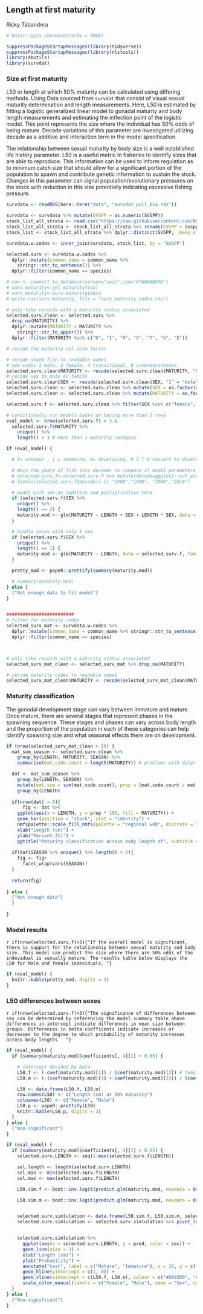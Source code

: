 ## Length at first maturity
Ricky Tabandera

```r
# knitr::opts_chunk$set(echo = TRUE)

suppressPackageStartupMessages(library(tidyverse))
suppressPackageStartupMessages(library(nlstools))
library(dbutils)
library(survdat)
```

### Size at first maturity 

L50 or length at which 50%  maturity can be calculated using differing methods. Using Data sourced from `survdat` that consist of visual sexual maturity determination and length measurements. Here, L50 is estimated by fitting a logistic generalized linear model to gonadal maturity and body length measurements and estimating the inflection point of the logistic model. This point represents the size where the individual has 50% odds of being mature. Decade variations of this parameter are investigated utilizing decade as a additive and interaction term in the model specification.

The relationship between sexual maturity by body size is a well established life history parameter. L50 is a useful metric in fisheries to identify sizes that are able to reproduce. This information can be used to inform regulation as to minimum catch size that should allow for a significant portion of the population to spawn and contribute genetic information to sustain the stock. Changes in this parameter can signal population/evolutionary pressures on the stock with reduction in this size potentially indicating excessive fishing pressure.

```r

survdata <- readRDS(here::here("data", "survdat_pull_bio.rds"))

survdata <- survdata %>% mutate(SVSPP = as.numeric(SVSPP))
stock_list_all_strata <- read.csv("https://raw.githubusercontent.com/NOAA-EDAB/ECSA/master/data/stock_list.csv")
stock_list_all_strata <- stock_list_all_strata %>% rename(SVSPP = svspp)
stock_list <- stock_list_all_strata %>% dplyr::distinct(SVSPP, .keep_all = T)

survdata.w.codes <- inner_join(survdata, stock_list, by = "SVSPP")

selected.surv <- survdata.w.codes %>%
  dplyr::mutate(common_name = common_name %>%
    stringr::str_to_sentence()) %>%
  dplyr::filter(common_name == species)

# con <- connect_to_database(server="sole",uid="RTABANDERA")
# surv.maturity<-get_maturity(con)
# surv_maturity<-surv.maturity$data
# write.csv(surv.maturity, file = "surv_maturity_codes.csv")

# only take records with a maturity status associated
selected.surv.clean <- selected.surv %>%
  drop_na(MATURITY) %>%
  dplyr::mutate(MATURITY = MATURITY %>%
    stringr::str_to_upper()) %>%
  dplyr::filter(MATURITY %in% c("D", "I", "R", "S", "T", "U", "E"))

# recode the maturity col into factor

# recode sexed fish to readable names
# sex codes 1 male, 2 female, 4 transitional, 0 unsexed/unknown
selected.surv.clean$MATURITY <- recode(selected.surv.clean$MATURITY, "D" = "Mature", "I" = "Immature", "R" = "Mature", "S" = "Mature", "T" = "Mature", "U" = "Mature", "E" = "Mature")
# recode sex to male or female
selected.surv.clean$SEX <- recode(selected.surv.clean$SEX, "1" = "male", "2" = "female", "0" = "unknown", "4" = "transitional")
selected.surv.clean <- selected.surv.clean %>% mutate(SEX = as.factor(selected.surv.clean$SEX))
selected.surv.clean <- selected.surv.clean %>% mutate(MATURITY = as.factor(MATURITY))

selected.surv.f <- selected.surv.clean %>% filter(SEX %in% c("female", "male") & MATURITY != "X")
```

```r
# conditionally run models based on having more than 3 rows
eval_model <- nrow(selected.surv.f) > 3 &
  selected.surv.f$MATURITY %>%
    unique() %>%
    length() > 1 # more than 1 maturity category

if (eval_model) {

  # X= unknown , I = immature, D= developing, R S T U convert to developed

  # #bin the years of fish into decades to compare if model parameters are chaging
  # selected.surv.f<-selected.surv.f %>% mutate(decade=ggplot2::cut_width(YEAR, width = 10, boundary = 1980))
  # levels(selected.surv.f$decade)<-c( "1980","1990", "2000","2010")

  # model with sex as additive and multiplicative term
  if (selected.surv.f$SEX %>%
    unique() %>%
    length() == 2) {
    maturity.mod <- glm(MATURITY ~ LENGTH + SEX + LENGTH * SEX, data = selected.surv.f, family = "binomial")
  }

  # handle cases with only 1 sex
  if (selected.surv.f$SEX %>%
    unique() %>%
    length() == 1) {
    maturity.mod <- glm(MATURITY ~ LENGTH, data = selected.surv.f, family = "binomial")
  }

  pretty_mod <- papeR::prettify(summary(maturity.mod))

  # summary(maturity.mod)
} else {
  ("Not enough data to fit model")
}


#########################
# filter for maturity codes
selected_surv_mat <- survdata.w.codes %>%
  dplyr::mutate(common_name = common_name %>% stringr::str_to_sentence()) %>%
  dplyr::filter(common_name == species)



# only take records with a maturity status associated
selected_surv_mat_clean <- selected_surv_mat %>% drop_na(MATURITY)

# recode maturity codes to readable names
selected_surv_mat_clean$MATURITY <- recode(selected_surv_mat_clean$MATURITY, "D" = "DEVELOPING", "I" = "IMMATURE", "R" = "RIPE", "S" = "SPENT", "T" = "RESTING", "U" = "RIPE AND RUNNING", "E" = "EYED", "X" = "UNKNOWN", "i" = "IMMATURE", "r" = "RIPE", "d" = "DEVELOPING", "t" = "RESTING", "1" = "UNKNOWN")
```

### Maturity classification 
The gonadal development stage can vary between immature and mature. Once mature, there are several stages that represent phases in the spawning sequence. These stages and phases can vary across body length and the proportion of the population in each of these categories can help identify spawning size and what seasonal effects there are on development. 


```r

if (nrow(selected_surv_mat_clean > 5)) {
  mat_sum_season <- selected.surv.clean %>%
    group_by(LENGTH, MATURITY, SEASON) %>%
    summarise(mat.code.count = length(MATURITY)) # problems with dplyr::n()

  dat <- mat_sum_season %>%
    group_by(LENGTH, SEASON) %>%
    mutate(mat.sum = sum(mat.code.count), prop = (mat.code.count / mat.sum)) %>%
    group_by(LENGTH)
  
  if(nrow(dat) > 0){
      fig <- dat %>%
    ggplot(aes(x = LENGTH, y = prop * 100, fill = MATURITY)) +
    geom_bar(position = "stack", stat = "identity") +
    nmfspalette::scale_fill_nmfs(palette = "regional web", discrete = TRUE, reverse = FALSE) +
    xlab("Length (cm)") +
    ylab("Percent (%)") +
    ggtitle("Maturity classification across body length of", subtitle = species)
  
  if(dat$SEASON %>% unique() %>% length() > 1){
    fig <- fig+
      facet_wrap(vars(SEASON))
  }
  
  return(fig)
  
} else {
  ("Not enough data")
  }
  
}
```



### Model results


`r if(nrow(selected.surv.f)>3){"If the overall model is significant, there is support for the relationship between sexual maturity and body size. This model can predict the size where there are 50% odds of the indevidual is sexually mature. The results table below displays the L50 for Male and female indeviduals. "}` 


```r

if (eval_model) {
  knitr::kable(pretty_mod, digits = 3)
}
```

### L50 differences between sexes

`r if(nrow(selected.surv.f)>3){"The significance of differences between sex can be determined by referencing the model summary table above differences in intercept indicate differences in mean size between groups. Differences in betta coefficents indicate increases or decreases to the degree to which probability of maturity increases across body lengths   "}`


```r
if (eval_model) {
  if (summary(maturity.mod)$coefficients[, 4][1] < 0.05) {

    # intercept devided by beta
    L50.f <- (-coef(maturity.mod)[1]) / (coef(maturity.mod)[2]) # female
    L50.m <- (-(coef(maturity.mod)[1] + coef(maturity.mod)[3])) / (coef(maturity.mod)[2] + coef(maturity.mod)[4]) # male

    L50 <- data.frame(L50.f, L50.m)
    row.names(L50) <- c("Length (cm) at 50% maturity")
    colnames(L50) <- c("Female", "Male")
    L50.p <- papeR::prettify(L50)
    knitr::kable(L50.p, digits = 3)
  }
} else {
  ("Non-significant")
}
```




```r


if (eval_model) {
  if (summary(maturity.mod)$coefficients[, 4][1] < 0.05) {
    selected.surv.LENGTH <- seq(1:max(selected.surv.f$LENGTH))

    sel.length <- length(selected.surv.LENGTH)
    sel.min <- min(selected.surv.f$LENGTH)
    sel.max <- max(selected.surv.f$LENGTH)

    L50.sim.f <- boot::inv.logit(predict.glm(maturity.mod, newdata = data.frame(LENGTH = seq(1:sel.max), SEX = rep("female", length(seq(1:sel.max))), type = "response")))

    L50.sim.m <- boot::inv.logit(predict.glm(maturity.mod, newdata = data.frame(LENGTH = seq(1:sel.max), SEX = rep("male", length(seq(1:sel.max))), type = "response")))


    selected.surv.simlulation <- data.frame(L50.sim.f, L50.sim.m, selected.surv.LENGTH)
    selected.surv.simlulation <- selected.surv.simlulation %>% pivot_longer(!selected.surv.LENGTH, names_to = "sex", values_to = "pred")


    selected.surv.simlulation %>%
      ggplot(aes(x = selected.surv.LENGTH, y = pred, color = sex)) +
      geom_line(size = 3) +
      xlab("Length (cm)") +
      ylab("Probability") +
      annotate("text", label = c("Mature", "Immature"), x = 30, y = c(1.05, -.05)) +
      geom_hline(yintercept = c(1, 0)) +
      geom_vline(xintercept = c(L50.f, L50.m), colour = c("#0093D0", "#FF4438"), size = 1.4, show.legend = TRUE) +
      scale_color_manual(labels = c("Female", "Male"), name = "Sex", values = c("#0093D0", "#FF4438"))
  }
} else {
  ("Non-significant")
}
```

